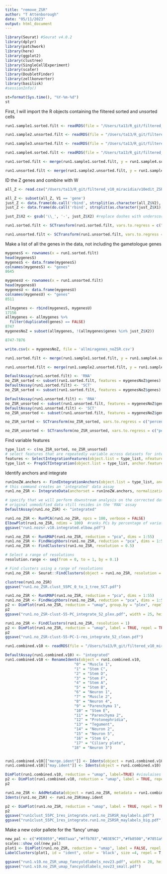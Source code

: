 ```yaml
---
title: "remove_ZSR"
author: "T Attenborough"
date: "05/11/2023"
output: html_document
---
```


```r
library(Seurat) #Seurat v4.0.2
library(dplyr)
library(patchwork)
library(here)
library(ggplot2)
library(clustree)
library(SingleCellExperiment)
library(scater)
library(DoubletFinder)
library(zellkonverter)
library(basilisk)
#sessionInfo()
```

```r
st=format(Sys.time(), "%Y-%m-%d") 
st
```

First, I will import the R objects containing the filtered sorted and unsorted cells
```r
run1.sample1.sorted.filt <- readRDS(file = "/Users/ta13/R_git/filtered_v10_miracidia/run1.v10.sample1.sorted.filt.rds")

run1.sample2.unsorted.filt <- readRDS(file = "/Users/ta13/R_git/filtered_v10_miracidia/run1.v10.sample2.unsorted.filt_52.rds")

run1.sample3.unsorted.filt <- readRDS(file = "/Users/ta13/R_git/filtered_v10_miracidia/run1.v10.sample3.unsorted.filt_52.rds")

run1.sample4.sorted.filt <- readRDS(file = "/Users/ta13/R_git/filtered_v10_miracidia/run1.v10.sample4.sorted.filt.rds")
```

```r
run1.sorted.filt <- merge(run1.sample1.sorted.filt, y = run1.sample4.sorted.filt, add.cell.ids = c("sample1", "sample4"), project = "mira_sorted")

run1.unsorted.filt <- merge(run1.sample2.unsorted.filt, y = run1.sample3.unsorted.filt, add.cell.ids = c("sample2", "sample3"), project = "mira_unsorted")
```

ID the Z genes and combine with W
```r
all_Z <- read.csv("/Users/ta13/R_git/filtered_v10_miracidia/v10edit_ZSR_gff_only_Zspecifictogether_edit.csv", sep=c(','), header = FALSE)

all_Z <- subset(all_Z, V1 == 'gene')
just_Z <- data.frame(do.call('rbind', strsplit(as.character(all_Z$V2),';',fixed=TRUE)))
just_Z <- data.frame(do.call('rbind', strsplit(as.character(just_Z$X1),'=',fixed=TRUE)))

just_Z$X2 <- gsub('\\_', '-', just_Z$X2) #replace dashes with underscores
```

```r
run1.sorted.filt <- SCTransform(run1.sorted.filt, vars.to.regress = c("percent.mt", "plex"), verbose = FALSE, return.only.var.genes = FALSE)

run1.unsorted.filt <- SCTransform(run1.unsorted.filt, vars.to.regress = c("percent.mt", "plex"), verbose = FALSE, return.only.var.genes = FALSE)
```

Make a list of all the genes in the data, not including the gametologue genes
```r
mygenesS <- rownames(x = run1.sorted.filt)
head(mygenesS)
mygenesS <- data.frame(mygenesS)
colnames(mygenesS) <- "genes"
8645

mygenesU <- rownames(x = run1.unsorted.filt)
head(mygenesU)
mygenesU <- data.frame(mygenesU)
colnames(mygenesU) <- "genes"
8511

allmygenes <- rbind(mygenesS, mygenesU)
17156
allmygenes <- allmygenes %>%
  filter(duplicated(genes) == FALSE)
8747
mygenesNoZ = subset(allmygenes, !(allmygenes$genes %in% just_Z$X2))

8747-7876

write.csv(x = mygenesNoZ, file = 'allmiragenes_noZSR.csv')
```

```r
run1.sorted.filt <- merge(run1.sample1.sorted.filt, y = run1.sample4.sorted.filt, add.cell.ids = c("sample1", "sample4"), project = "mira_sorted")

run1.unsorted.filt <- merge(run1.sample2.unsorted.filt, y = run1.sample3.unsorted.filt, add.cell.ids = c("sample2", "sample3"), project = "mira_unsorted")
```

```r
DefaultAssay(run1.sorted.filt) <- 'RNA'
no_ZSR_sorted <- subset(run1.sorted.filt, features = mygenesNoZ$genes)
DefaultAssay(run1.sorted.filt) <- 'SCT'
no_ZSR_sorted <- subset(run1.sorted.filt, features = mygenesNoZ$genes)
```

```r
DefaultAssay(run1.unsorted.filt) <- 'RNA'
no_ZSR_unsorted <- subset(run1.unsorted.filt, features = mygenesNoZ$genes)
DefaultAssay(run1.unsorted.filt) <- 'SCT'
no_ZSR_unsorted <- subset(run1.unsorted.filt, features = mygenesNoZ$genes)
```

```r
no_ZSR_sorted <- SCTransform(no_ZSR_sorted, vars.to.regress = c("percent.mt", "plex"), verbose = FALSE, return.only.var.genes = FALSE)

no_ZSR_unsorted <- SCTransform(no_ZSR_unsorted, vars.to.regress = c("percent.mt", "plex"), verbose = FALSE, return.only.var.genes = FALSE)
```

Find variable features
```r
type_list <- c(no_ZSR_sorted, no_ZSR_unsorted)
# select features that are repeatedly variable across datasets for integration
features <- SelectIntegrationFeatures(object.list = type_list, nfeatures = 3000)
type_list <- PrepSCTIntegration(object.list = type_list, anchor.features = features)
```

Identify anchors and integrate
```r
run1noZW.anchors <- FindIntegrationAnchors(object.list = type_list, anchor.features = features, normalization.method = "SCT")
# this command creates an 'integrated' data assay
run1.no_ZSR <- IntegrateData(anchorset = run1noZW.anchors, normalization.method = "SCT")
```

```r
# specify that we will perform downstream analysis on the corrected data note that the
# original unmodified data still resides in the 'RNA' assay
DefaultAssay(run1.no_ZSR) <- "integrated"

run1.no_ZSR <- RunPCA(run1.no_ZSR, npcs = 100, verbose = FALSE)
ElbowPlot(run1.no_ZSR, ndims = 100)  #ranks PCs by percentage of variation. A clear dropoff is sometimes seen, though not really here.
ggsave("run1.nozsr.v10.integrated.elbow.pdf")

run1.no_ZSR <- RunUMAP(run1.no_ZSR, reduction = "pca", dims = 1:55)
run1.no_ZSR <- FindNeighbors(run1.no_ZSR, reduction = "pca", dims = 1:55)
run1.no_ZSR <- FindClusters(run1.no_ZSR, resolution = 0.5)

# Select a range of resolutions
resolution.range <- seq(from = 0, to = 1, by = 0.1)

# Find clusters using a range of resolutions
run1.no_ZSR <- Seurat::FindClusters(object = run1.no_ZSR, resolution = resolution.range)

clustree(run1.no_ZSR)
ggsave("run1.no_ZSR.clust_55PC_0_to_1_tree_SCT.pdf")
```

```r
run1.no_ZSR <- RunUMAP(run1.no_ZSR, reduction = "pca", dims = 1:55)
run1.no_ZSR <- FindNeighbors(run1.no_ZSR, reduction = "pca", dims = 1:55)
p2 <- DimPlot(run1.no_ZSR, reduction = "umap", group.by = "plex", repel = TRUE, shuffle = TRUE)
p2
ggsave("run1.no_ZSR-clust-55-PC_integrate_52_plex.pdf", width = 25, height = 15, units = c('cm'))

run1.no_ZSR <- FindClusters(run1.no_ZSR, resolution = 1)
p2 <- DimPlot(run1.no_ZSR, reduction = "umap", label = TRUE, repel = TRUE)
p2
ggsave("run1.no_ZSR-clust-55-PC-1-res_integrate_52_clean.pdf")
```

```r
run1.combined.v10 <- readRDS(file = "/Users/ta13/R_git/filtered_v10_miracidia/run1.combined.v10_integrated_55.rds")
```

```r
DefaultAssay(run1.combined.v10) <- "integrated"
run1.combined.v10 <- RenameIdents(object = run1.combined.v10, 
                               "0" = "Muscle 1",
                               "1" = "Stem C",
                               "2" = "Stem D",
                               "3" = "Stem F",
                               "4" = "Stem A",
                               "5" = "Stem B",
                               "6" = "Neuron 1",
                               "7" = "Muscle 2",
                               "8" = "Neuron 4",
                               "9" = "Parenchyma 1",
                               "10" = "Stem E",
                               "11" = "Parenchyma 2",
                               "12" = "Protonephridia",
                               "13" = "Tegument",
                               "14" = "Neuron 2",
                               "15" = "Neuron 5",
                               "16" = "Stem G",
                               "17" = "Ciliary plate", 
                              "18" = "Neuron 3")


run1.combined.v10[["merge.ident"]] <- Idents(object = run1.combined.v10)
run1.combined.v10[["may.ident"]] <- Idents(object = run1.combined.v10)

DimPlot(run1.combined.v10, reduction = "umap", label=TRUE) #visulaises the UMAP
p2 <- DimPlot(run1.combined.v10, reduction = "umap", label = TRUE, repel = TRUE)
p2
```

```r
run1.no_ZSR <- AddMetaData(object = run1.no_ZSR, metadata = run1.combined.v10$may.ident, col.name = 'may.ident')
Idents(run1.no_ZSR) <- run1.no_ZSR$may.ident
```

```r
p2 <- DimPlot(run1.no_ZSR, reduction = "umap", label = TRUE, repel = TRUE)
p2
ggsave("run1clust_55PC_1res_integrate.run1.no_ZSRSR_maylabels.pdf")
ggsave("run1clust_55PC_1res_integrate.run1.no_ZSRSR_maylabels_big.pdf", width = 35, height = 25, units = c('cm'))
```

Make a new color pallete for the 'fancy' umap
```r
new_pal <- c("#9E0059","#007aaa","#ffb703","#B3E9C7","#fb8500","#7851a9","#00325b","#8ACB88","#107E7D", "#FB6376", "#c40c18", "#FFFD82", "#2191FB", "#690500", "#57467B", "#B57F50","#2C514C","#c4b7cb" ,"#FFCDB2" )
scales::show_col(new_pal)
plot1 <- DimPlot(run1.no_ZSR, reduction = "umap", label = FALSE, repel = TRUE, label.box = FALSE) + NoLegend() +scale_color_manual(values = new_pal)
LabelClusters(plot1, id = "ident", color = 'black', size =4, repel = T,  box.padding = 1.75)

ggsave("run1.v10.no_ZSR_umap_fancyoldlabels_nov23.pdf", width = 20, height = 15, units = c('cm'))
ggsave("run1.v10.no_ZSR_umap_fancyoldlabels_nov23_small.pdf")
```